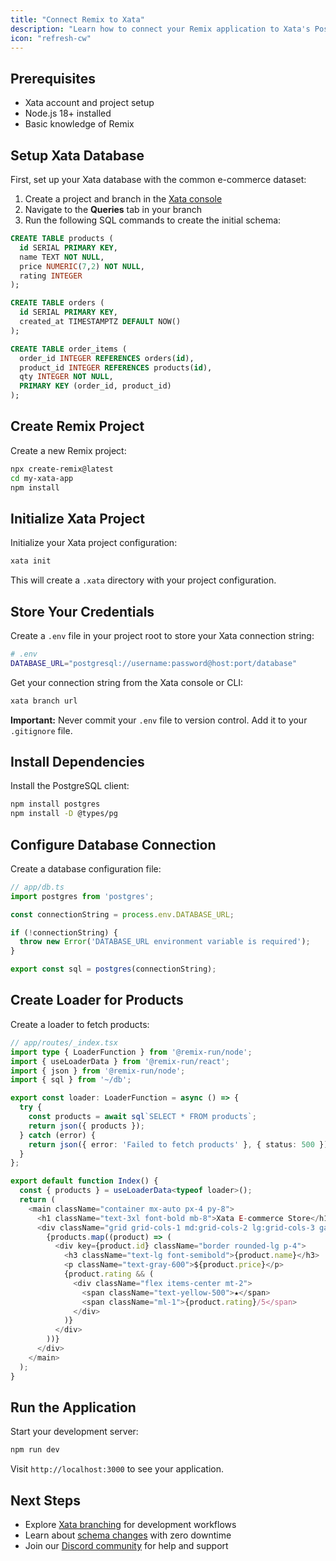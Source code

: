 ```yaml
---
title: "Connect Remix to Xata"
description: "Learn how to connect your Remix application to Xata's PostgreSQL platform. Get started with Remix and PostgreSQL for modern, full-stack web apps."
icon: "refresh-cw"
---
```


## Prerequisites

- Xata account and project setup
- Node.js 18+ installed
- Basic knowledge of Remix

## Setup Xata Database

First, set up your Xata database with the common e-commerce dataset:

1. Create a project and branch in the [Xata console](https://console.xata.io)
2. Navigate to the **Queries** tab in your branch
3. Run the following SQL commands to create the initial schema:

```sql
CREATE TABLE products (
  id SERIAL PRIMARY KEY,
  name TEXT NOT NULL,
  price NUMERIC(7,2) NOT NULL,
  rating INTEGER
);

CREATE TABLE orders (
  id SERIAL PRIMARY KEY,
  created_at TIMESTAMPTZ DEFAULT NOW()
);

CREATE TABLE order_items (
  order_id INTEGER REFERENCES orders(id),
  product_id INTEGER REFERENCES products(id),
  qty INTEGER NOT NULL,
  PRIMARY KEY (order_id, product_id)
);
```

## Create Remix Project

Create a new Remix project:

```bash
npx create-remix@latest
cd my-xata-app
npm install
```

## Initialize Xata Project

Initialize your Xata project configuration:

```bash
xata init
```

This will create a `.xata` directory with your project configuration.

## Store Your Credentials

Create a `.env` file in your project root to store your Xata connection string:

```bash
# .env
DATABASE_URL="postgresql://username:password@host:port/database"
```

Get your connection string from the Xata console or CLI:

```bash
xata branch url
```

**Important:** Never commit your `.env` file to version control. Add it to your `.gitignore` file.

## Install Dependencies

Install the PostgreSQL client:

```bash
npm install postgres
npm install -D @types/pg
```

## Configure Database Connection

Create a database configuration file:

```typescript
// app/db.ts
import postgres from 'postgres';

const connectionString = process.env.DATABASE_URL;

if (!connectionString) {
  throw new Error('DATABASE_URL environment variable is required');
}

export const sql = postgres(connectionString);
```

## Create Loader for Products

Create a loader to fetch products:

```typescript
// app/routes/_index.tsx
import type { LoaderFunction } from '@remix-run/node';
import { useLoaderData } from '@remix-run/react';
import { json } from '@remix-run/node';
import { sql } from '~/db';

export const loader: LoaderFunction = async () => {
  try {
    const products = await sql`SELECT * FROM products`;
    return json({ products });
  } catch (error) {
    return json({ error: 'Failed to fetch products' }, { status: 500 });
  }
};

export default function Index() {
  const { products } = useLoaderData<typeof loader>();
  return (
    <main className="container mx-auto px-4 py-8">
      <h1 className="text-3xl font-bold mb-8">Xata E-commerce Store</h1>
      <div className="grid grid-cols-1 md:grid-cols-2 lg:grid-cols-3 gap-4">
        {products.map((product) => (
          <div key={product.id} className="border rounded-lg p-4">
            <h3 className="text-lg font-semibold">{product.name}</h3>
            <p className="text-gray-600">${product.price}</p>
            {product.rating && (
              <div className="flex items-center mt-2">
                <span className="text-yellow-500">★</span>
                <span className="ml-1">{product.rating}/5</span>
              </div>
            )}
          </div>
        ))}
      </div>
    </main>
  );
}
```



## Run the Application

Start your development server:

```bash
npm run dev
```

Visit `http://localhost:3000` to see your application.

## Next Steps

- Explore [Xata branching](/core-concepts/branching) for development workflows
- Learn about [schema changes](/core-concepts/schema-changes) with zero downtime
- Join our [Discord community](https://discord.gg/xata) for help and support 